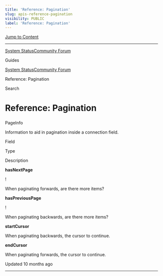 ```yaml
---
title: 'Reference: Pagination'
slug: apis-reference-pagination
visibility: PUBLIC
label: 'Reference: Pagination'
---
```

[Jump to Content](#content)

* * *

[System Status](https://deepsourcestatus.com/)[Community Forum](https://discuss.deepsource.com/)

Guides

[System Status](https://deepsourcestatus.com/)[Community Forum](https://discuss.deepsource.com/)

Reference: Pagination

Search

Reference: Pagination
=====================

### 

PageInfo

[](#pageinfo)

Information to aid in pagination inside a connection field.

Field

Type

Description

**hasNextPage**

!

When paginating forwards, are there more items?

**hasPreviousPage**

!

When paginating backwards, are there more items?

**startCursor**

When paginating backwards, the cursor to continue.

**endCursor**

When paginating forwards, the cursor to continue.

Updated 10 months ago

* * *
